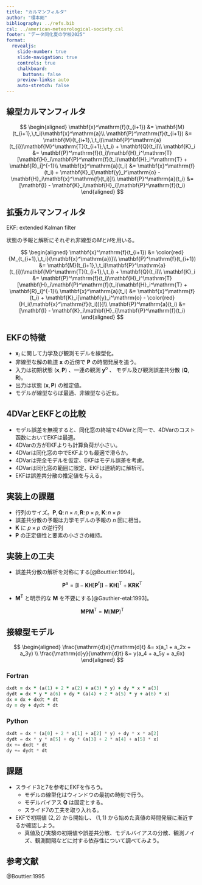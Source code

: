 ```yaml
---
title: "カルマンフィルタ"
author: "榎本剛"
bibliography: ../refs.bib
csl: ../american-meteorological-society.csl
footer: "データ同化夏の学校2025"
format:
  revealjs:
    slide-number: true
    slide-navigation: true
    controls: true
    chalkboard:
      buttons: false
    preview-links: auto
    auto-stretch: false
---
```


## 線型カルマンフィルタ

$$
\begin{aligned}
\mathbf{x}^\mathrm{f}(t_{i+1}) &= \mathbf{M}(t_{i+1},\,t_i)\mathbf{x}^\mathrm{a}\\
\mathbf{P}^\mathrm{f}(t_{i+1}) &= \mathbf{M}(t_{i+1},\,t_i)\mathbf{P}^\mathrm{a}(t_{i})\mathbf{M}^\mathrm{T}(t_{i+1},\,t_i) + \mathbf{Q}(t_i)\\
\mathbf{K}_i &= \mathbf{P}^\mathrm{f}(t_i)\mathbf{H}_i^\mathrm{T}[\mathbf{H}_i\mathbf{P}^\mathrm{f}(t_i)\mathbf{H}_i^\mathrm{T} + \mathbf{R}_i]^{-1}\\
\mathbf{x}^\mathrm{a}(t_i) &= \mathbf{x}^\mathrm{f}(t_i) + \mathbf{K}_i[\mathbf{y}_i^\mathrm{o} - \mathbf{H}_i\mathbf{x}^\mathrm{f}(t_i)]\\
\mathbf{P}^\mathrm{a}(t_i) &= [\mathbf{I} - \mathbf{K}_i\mathbf{H}_i]\mathbf{P}^\mathrm{f}(t_i)
\end{aligned}
$$

## 拡張カルマンフィルタ

EKF: extended Kalman filter

状態の予報と解析にそれぞれ非線型の$M$と$H$を用いる。

$$
\begin{aligned}
\mathbf{x}^\mathrm{f}(t_{i+1}) &= \color{red}{M_{t_{i+1},\,t_i}(\mathbf{x}^\mathrm{a})}\\
\mathbf{P}^\mathrm{f}(t_{i+1}) &= \mathbf{M}(t_{i+1},\,t_i)\mathbf{P}^\mathrm{a}(t_{i})\mathbf{M}^\mathrm{T}(t_{i+1},\,t_i) + \mathbf{Q}(t_i)\\
\mathbf{K}_i &= \mathbf{P}^\mathrm{f}(t_i)\mathbf{H}_i^\mathrm{T}[\mathbf{H}_i\mathbf{P}^\mathrm{f}(t_i)\mathbf{H}_i^\mathrm{T} + \mathbf{R}_i]^{-1}\\
\mathbf{x}^\mathrm{a}(t_i) &= \mathbf{x}^\mathrm{f}(t_i) + \mathbf{K}_i[\mathbf{y}_i^\mathrm{o} - \color{red}{H_i(\mathbf{x}^\mathrm{f}(t_i))}]\\
\mathbf{P}^\mathrm{a}(t_i) &= [\mathbf{I} - \mathbf{K}_i\mathbf{H}_i]\mathbf{P}^\mathrm{f}(t_i)
\end{aligned}
$$

## EKFの特徴

- $\mathbf{x}_i$ に関して力学及び観測モデルを線型化。
- 非線型な解の軌道 $\mathbf{x}$ の近傍で $\mathbf{P}$ の時間発展を追う。
- 入力は初期状態 $(\mathbf{x},\,\mathbf{P})$ 、一連の観測 $\mathbf{y}^\mathrm{o}$ 、 モデル及び観測誤差共分散 $(\mathbf{Q},\,\mathbf{R})$。
- 出力は状態 $(\mathbf{x},\,\mathbf{P})$ の推定値。
- モデルが線型ならば最適、非線型なら近似。

## 4DVarとEKFとの比較

- モデル誤差を無視すると、同化窓の終端で4DVarと同一で、4DVarのコスト函数においてEKFは最適。
- 4DVarの方がEKFよりも計算負荷が小さい。
- 4DVarは同化窓の中でEKFよりも最適で滑らか。
- 4DVarは完全モデルを仮定、EKFはモデル誤差を考慮。
- 4DVarは同化窓の範囲に限定、EKFは連続的に解析可。
- EKFは誤差共分散の推定値を与える。

## 実装上の課題

- 行列のサイズ。$\mathbf{P},\,\mathbf{Q}\text{:}\,n\times n,\,\mathbf{R}\text{:}\,p \times p$, $\mathbf{K}\text{:}\,n\times p$
- 誤差共分散の予報は力学モデルの予報の $n$ 回に相当。
- $\mathbf{K}$ に $p\times p$ の逆行列
- $\mathbf{P}$ の正定値性と要素の小ささの維持。

## 実装上の工夫

- 誤差共分散の解析を対称にする[@Bouttier:1994]。

$$
\mathbf{P}^\mathrm{a} = [\mathbf{I} - \mathbf{K}\mathbf{H}]\mathbf{P}^\mathrm{f}[\mathbf{I} - \mathbf{K}\mathbf{H}]^\mathrm{T} + \mathbf{KRK}^\mathrm{T}
$$

- $\mathbf{M}^\mathrm{T}$ と明示的な $\mathbf{M}$ を不要にする[@Gauthier-etal:1993]。

$$
\mathbf{MPM}^\mathrm{T} = \mathbf{M}(\mathbf{MP})^\mathrm{T}
$$

## 接線型モデル

$$
\begin{aligned}
\frac{\mathrm{d}x}{\mathrm{d}t} &= x(a_1 + a_2x + a_3y) \\
\frac{\mathrm{d}y}{\mathrm{d}t} &= y(a_4 + a_5y + a_6x)
\end{aligned}
$$

::: {.panel-tabset}

### Fortran

```fortran
dxdt = dx * (a(1) + 2 * a(2) + a(3) * y) + dy * x * a(3)
dydt = dx * y * a(6) + dy * (a(4) + 2 * a(5) * y + a(6) * x)
dx = dx + dxdt * dt
dy = dy + dydt * dt
```

### Python

```python
dxdt = dx * (a[0] + 2 * a[1] + a[2] * y) + dy * x * a[2]
dydt = dx * y * a[5] + dy * (a[3] + 2 * a[4] + a[5] * x)
dx += dxdt * dt
dy += dydt * dt
```

:::

## 課題

- スライド3と7を参考にEKFを作ろう。
    - モデルの線型化はウィンドウの最初の時刻で行う。
    - モデルバイアス $\mathbf{Q}$ は固定とする。
    - スライド7の工夫を取り入れる。
- EKFで初期値 $(2,\,2)$ から開始し、 $(1,\,1)$ から始めた真値の時間発展に漸近するか確認しよう。
    - 真値及び実験の初期値や誤差共分散、モデルバイアスの分散、観測ノイズ、観測間隔などに対する依存性について調べてみよう。


## 参考文献

@Bouttier:1995

::: refs
:::
